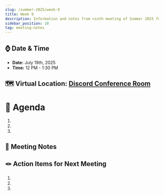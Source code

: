 ```yaml
---
slug: /summer-2025/week-9
title: Week 9
description: Information and notes from ninth meeting of Summer 2025 for the UMass Lowell Cloud Computing Club. 
sidebar_position: 10
tag: meeting-notes
---
```


## ⌚ Date & Time
- **Date:** July 19th, 2025
- **Time:** 12 PM - 1:30 PM

## 🗺️ Virtual Location: [Discord Conference Room](https://discord.com/channels/890983857938116729/890983858282041396)

# 🚩 Agenda
1. 
2. 
3. 

## 📒 Meeting Notes

## 🪢 Action Items for Next Meeting
1. 
2. 
3. 